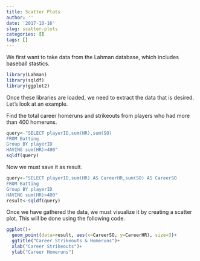 ```yaml
---
title: Scatter Plots
author: ''
date: '2017-10-16'
slug: scatter-plots
categories: []
tags: []
---
```



We first want to take data from the Lahman database, which includes baseball stastics. 
```r
library(Lahman)
library(sqldf)
library(ggplot2)
```
Once these libraries are loaded, we need to extract the data that is desired. Let's look at an example.

Find the total career homeruns and strikeouts from players who had more than 400 homeruns. 

```r
query<-"SELECT playerID,sum(HR),sum(SO)
FROM Batting
Group BY playerID
HAVING sum(HR)>400"
sqldf(query)
```
Now we must save it as result.
```r
query<-"SELECT playerID,sum(HR) AS CareerHR,sum(SO) AS CareerSO
FROM Batting
Group BY playerID
HAVING sum(HR)>400"
result<-sqldf(query)
```
Once we have gathered the data, we must visualize it by creating a scatter plot. This will be done using the following code. 
```r
ggplot()+
  geom_point(data=result, aes(x=CareerSO, y=CareerHR), size=3)+
  ggtitle("Career Strikeouts & Homeruns")+
  xlab("Career Strikeouts")+
  ylab("Career Homeruns")
```

